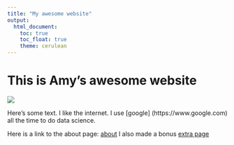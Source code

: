 ```yaml
---
title: "My awesome website"
output: 
  html_document:
    toc: true
    toc_float: true
    theme: cerulean
---
```


# This is Amy's awesome website

![](https://media.giphy.com/media/drXGoW1iudhKw/giphy.gif)


Here's some text. I like the internet. I use [google] (https://www.google.com) all the time to do data science.

Here is a link to the about page: [about](about.html)
I also made a bonus [extra page](extra_page.html)
